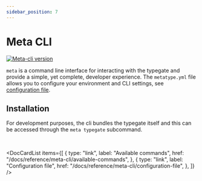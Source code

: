 ```yaml
---
sidebar_position: 7
---
```



# Meta CLI

[![Meta-cli version](https://img.shields.io/github/v/release/metatypedev/metatype?include_prereleases&label=meta-cli)](https://github.com/metatypedev/metatype/releases)

`meta` is a command line interface for interacting with the typegate and provide a simple, yet complete, developer experience. The `metatype.yml` file allows you to configure your environment and CLI settings, see [configuration file](../reference/meta-cli/configuration-file).

## Installation

<InstallMetaCli />

For development purposes, the cli bundles the typegate itself and this can be accessed through the `meta typegate` subcommand.

<br />

<DocCardList
  items={[
    {
      type: "link",
      label: "Available commands",
      href: "/docs/reference/meta-cli/available-commands",
    },
    {
      type: "link",
      label: "Configuration file",
      href: "/docs/reference/meta-cli/configuration-file",
    },
  ]}
/>
